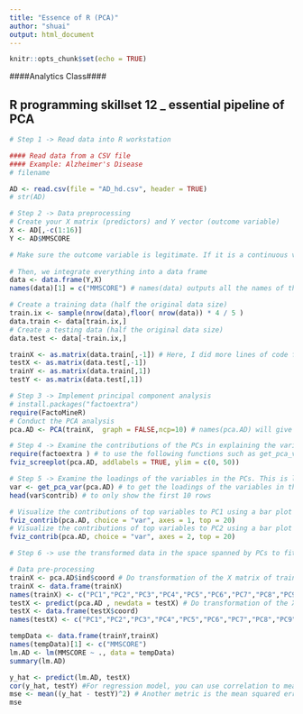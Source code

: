---
title: "Essence of R (PCA)"
author: "shuai"
output: html_document
---

```{r setup, include=FALSE}
knitr::opts_chunk$set(echo = TRUE)
```


####Analytics Class####

## R programming skillset 12 _ essential pipeline of PCA

```{r}
# Step 1 -> Read data into R workstation

#### Read data from a CSV file 
#### Example: Alzheimer's Disease
# filename

AD <- read.csv(file = "AD_hd.csv", header = TRUE)
# str(AD)
```

```{r}
# Step 2 -> Data preprocessing
# Create your X matrix (predictors) and Y vector (outcome variable)
X <- AD[,-c(1:16)]
Y <- AD$MMSCORE

# Make sure the outcome variable is legitimate. If it is a continuous variable (regression problem), it should be defined as a "num" variable in R. If it is a binary or a more genernal categorical variable (classification problem), it should be defined as a "factor" variable in R. 
 
# Then, we integrate everything into a data frame
data <- data.frame(Y,X)
names(data)[1] = c("MMSCORE") # names(data) outputs all the names of the variables. Make sure in the data, the variable names are what you think they are. Here, when we put data <- data.frame(Y,X) in the line above, it seems that all the other variables' names are kept except the MMSCORE. Thus, I re-name the variable with its name. 

# Create a training data (half the original data size)
train.ix <- sample(nrow(data),floor( nrow(data)) * 4 / 5 )
data.train <- data[train.ix,]
# Create a testing data (half the original data size)
data.test <- data[-train.ix,]

trainX <- as.matrix(data.train[,-1]) # Here, I did more lines of code for data preprocessing. This is because of the data format requirement by the package "FactorMineR"
testX <- as.matrix(data.test[,-1])
trainY <- as.matrix(data.train[,1])
testY <- as.matrix(data.test[,1])

```


```{r}
# Step 3 -> Implement principal component analysis 
# install.packages("factoextra")
require(FactoMineR)
# Conduct the PCA analysis
pca.AD <- PCA(trainX,  graph = FALSE,ncp=10) # names(pca.AD) will give you the list of variable names in the object pca.AD created by PCA(). For instance, pca.AD$eig records the eigenvalues of all the PCs, also the transformed value into cumulative percentage of variance. pca.AD$var stores the loadings of the variables in each of the PCs.
```

```{r}
# Step 4 -> Examine the contributions of the PCs in explaining the variation in data. This is global information
require(factoextra ) # to use the following functions such as get_pca_var() and fviz_contrib()
fviz_screeplot(pca.AD, addlabels = TRUE, ylim = c(0, 50))
```

```{r}
# Step 5 -> Examine the loadings of the variables in the PCs. This is local information
var <- get_pca_var(pca.AD) # to get the loadings of the variables in the PCs
head(var$contrib) # to only show the first 10 rows

# Visualize the contributions of top variables to PC1 using a bar plot
fviz_contrib(pca.AD, choice = "var", axes = 1, top = 20)
# Visualize the contributions of top variables to PC2 using a bar plot
fviz_contrib(pca.AD, choice = "var", axes = 2, top = 20)
```



```{r}
# Step 6 -> use the transformed data in the space spanned by PCs to fit models. e.g., below is to fit a line regression model

# Data pre-processing
trainX <- pca.AD$ind$coord # Do transformation of the X matrix of training data
trainX <- data.frame(trainX)
names(trainX) <- c("PC1","PC2","PC3","PC4","PC5","PC6","PC7","PC8","PC9","PC10")
testX <- predict(pca.AD , newdata = testX) # Do transformation of the X matrix of testing data
testX <- data.frame(testX$coord)
names(testX) <- c("PC1","PC2","PC3","PC4","PC5","PC6","PC7","PC8","PC9","PC10")

tempData <- data.frame(trainY,trainX)
names(tempData)[1] <- c("MMSCORE")
lm.AD <- lm(MMSCORE ~ ., data = tempData)
summary(lm.AD)

y_hat <- predict(lm.AD, testX) 
cor(y_hat, testY) #For regression model, you can use correlation to measure how close your predictions with the true outcome values of the data points 
mse <- mean((y_hat - testY)^2) # Another metric is the mean squared error (mse)
mse
```


